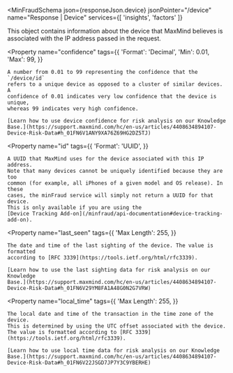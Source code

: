 
<MinFraudSchema
  json={responseJson.device}
  jsonPointer="/device"
  name="Response | Device"
  services={[
    'insights',
    'factors'
  ]}
>
  This object contains information about the device that MaxMind believes is
  associated with the IP address passed in the request.

  <Property
    name="confidence"
    tags={{
      'Format': 'Decimal',
      'Min': 0.01,
      'Max': 99,
    }}
  >
    A number from 0.01 to 99 representing the confidence that the `/device/id`
    refers to a unique device as opposed to a cluster of similar devices. A
    confidence of 0.01 indicates very low confidence that the device is unique,
    whereas 99 indicates very high confidence.

    [Learn how to use device confidence for risk analysis on our Knowledge
    Base.](https://support.maxmind.com/hc/en-us/articles/4408634894107-Device-Risk-Data#h_01FN6V1ANY9XA76Z69HG2DZ5TJ)

  </Property>

  <Property
    name="id"
    tags={{
      'Format': 'UUID',
    }}
  >
    A UUID that MaxMind uses for the device associated with this IP address.
    Note that many devices cannot be uniquely identified because they are too
    common (for example, all iPhones of a given model and OS release). In these
    cases, the minFraud service will simply not return a UUID for that device.
    This is only available if you are using the
    [Device Tracking Add-on](/minfraud/api-documentation#device-tracking-add-on).
  </Property>

  <Property
    name="last_seen"
    tags={{
      'Max Length': 255,
    }}
  >
    The date and time of the last sighting of the device. The value is formatted
    according to [RFC 3339](https://tools.ietf.org/html/rfc3339).

    [Learn how to use the last sighting data for risk analysis on our Knowledge
    Base.](https://support.maxmind.com/hc/en-us/articles/4408634894107-Device-Risk-Data#h_01FN6V29YM8FA1A48G0N2G7VRW)

  </Property>

  <Property
    name="local_time"
    tags={{
      'Max Length': 255,
    }}
  >
    The local date and time of the transaction in the time zone of the device.
    This is determined by using the UTC offset associated with the device.
    The value is formatted according to [RFC 3339](https://tools.ietf.org/html/rfc3339).

    [Learn how to use local time data for risk analysis on our Knowledge
    Base.](https://support.maxmind.com/hc/en-us/articles/4408634894107-Device-Risk-Data#h_01FN6V22JSGD7JP7Y3C9YBERHE)

  </Property>
</MinFraudSchema>
